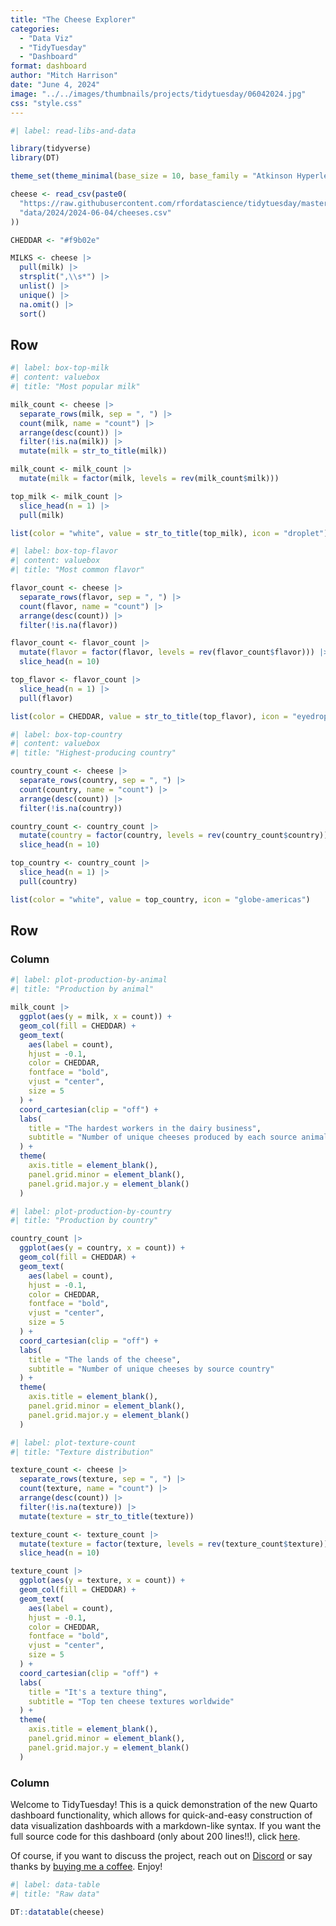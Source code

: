 ```yaml
---
title: "The Cheese Explorer"
categories:
  - "Data Viz"
  - "TidyTuesday"
  - "Dashboard"
format: dashboard
author: "Mitch Harrison"
date: "June 4, 2024"
image: "../../images/thumbnails/projects/tidytuesday/06042024.jpg"
css: "style.css"
---
```


```r
#| label: read-libs-and-data

library(tidyverse)
library(DT)

theme_set(theme_minimal(base_size = 10, base_family = "Atkinson Hyperlegible"))

cheese <- read_csv(paste0(
  "https://raw.githubusercontent.com/rfordatascience/tidytuesday/master/",
  "data/2024/2024-06-04/cheeses.csv"
))

CHEDDAR <- "#f9b02e"

MILKS <- cheese |>
  pull(milk) |>
  strsplit(",\\s*") |>
  unlist() |>
  unique() |>
  na.omit() |>
  sort()
```

## Row {height="25%"}

```r
#| label: box-top-milk
#| content: valuebox
#| title: "Most popular milk"

milk_count <- cheese |>
  separate_rows(milk, sep = ", ") |>
  count(milk, name = "count") |>
  arrange(desc(count)) |>
  filter(!is.na(milk)) |>
  mutate(milk = str_to_title(milk))

milk_count <- milk_count |>
  mutate(milk = factor(milk, levels = rev(milk_count$milk)))

top_milk <- milk_count |>
  slice_head(n = 1) |>
  pull(milk)

list(color = "white", value = str_to_title(top_milk), icon = "droplet")
```

```r
#| label: box-top-flavor
#| content: valuebox
#| title: "Most common flavor"

flavor_count <- cheese |>
  separate_rows(flavor, sep = ", ") |>
  count(flavor, name = "count") |>
  arrange(desc(count)) |>
  filter(!is.na(flavor))

flavor_count <- flavor_count |>
  mutate(flavor = factor(flavor, levels = rev(flavor_count$flavor))) |>
  slice_head(n = 10)

top_flavor <- flavor_count |>
  slice_head(n = 1) |>
  pull(flavor)

list(color = CHEDDAR, value = str_to_title(top_flavor), icon = "eyedropper")
```

```r
#| label: box-top-country
#| content: valuebox
#| title: "Highest-producing country"

country_count <- cheese |>
  separate_rows(country, sep = ", ") |>
  count(country, name = "count") |>
  arrange(desc(count)) |>
  filter(!is.na(country))

country_count <- country_count |>
  mutate(country = factor(country, levels = rev(country_count$country))) |>
  slice_head(n = 10)

top_country <- country_count |>
  slice_head(n = 1) |>
  pull(country)

list(color = "white", value = top_country, icon = "globe-americas")
```

## Row {height="75%"}

### Column {.tabset}

```r
#| label: plot-production-by-animal
#| title: "Production by animal"

milk_count |>
  ggplot(aes(y = milk, x = count)) +
  geom_col(fill = CHEDDAR) +
  geom_text(
    aes(label = count), 
    hjust = -0.1, 
    color = CHEDDAR, 
    fontface = "bold",
    vjust = "center",
    size = 5
  ) +
  coord_cartesian(clip = "off") +
  labs(
    title = "The hardest workers in the dairy business",
    subtitle = "Number of unique cheeses produced by each source animal/plant"
  ) +
  theme(
    axis.title = element_blank(),
    panel.grid.minor = element_blank(),
    panel.grid.major.y = element_blank()
  )
```

```r
#| label: plot-production-by-country
#| title: "Production by country"

country_count |>
  ggplot(aes(y = country, x = count)) +
  geom_col(fill = CHEDDAR) +
  geom_text(
    aes(label = count), 
    hjust = -0.1, 
    color = CHEDDAR, 
    fontface = "bold",
    vjust = "center",
    size = 5
  ) +
  coord_cartesian(clip = "off") +
  labs(
    title = "The lands of the cheese",
    subtitle = "Number of unique cheeses by source country"
  ) +
  theme(
    axis.title = element_blank(),
    panel.grid.minor = element_blank(),
    panel.grid.major.y = element_blank()
  )
```

```r
#| label: plot-texture-count
#| title: "Texture distribution"

texture_count <- cheese |>
  separate_rows(texture, sep = ", ") |>
  count(texture, name = "count") |>
  arrange(desc(count)) |>
  filter(!is.na(texture)) |>
  mutate(texture = str_to_title(texture))

texture_count <- texture_count |>
  mutate(texture = factor(texture, levels = rev(texture_count$texture))) |>
  slice_head(n = 10)

texture_count |>
  ggplot(aes(y = texture, x = count)) +
  geom_col(fill = CHEDDAR) +
  geom_text(
    aes(label = count), 
    hjust = -0.1, 
    color = CHEDDAR, 
    fontface = "bold",
    vjust = "center",
    size = 5
  ) +
  coord_cartesian(clip = "off") +
  labs(
    title = "It's a texture thing",
    subtitle = "Top ten cheese textures worldwide"
  ) +
  theme(
    axis.title = element_blank(),
    panel.grid.minor = element_blank(),
    panel.grid.major.y = element_blank()
  )
```


### Column {width="40%"}

Welcome to TidyTuesday! This is a quick demonstration of the new Quarto
dashboard functionality, which allows for quick-and-easy construction of data
visualization dashboards with a markdown-like syntax. If you want the full 
source code for this dashboard (only about 200 lines!!), click
[here](https://github.com/MitchellHarrison/mitchellharrison.github.io/blob/main/projects/tidytuesday_06042024/cheese.qmd).

Of course, if you want to discuss the project, reach out on 
[Discord](https://discord.gg/vF6W2bdKFH) or say thanks by 
[buying me a coffee](https://buymeacoffee.com/mitchellharrison). Enjoy!

```r
#| label: data-table
#| title: "Raw data"

DT::datatable(cheese)
```
